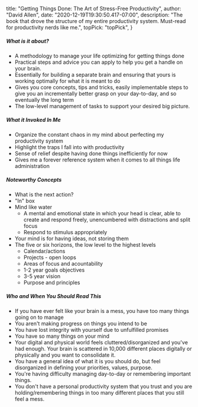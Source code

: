 
  title: "Getting Things Done: The Art of Stress-Free Productivity",
  author: "David Allen",
  date: "2020-12-19T19:30:50.417-07:00",
  description: "The book that drove the structure of my entire productivity system. Must-read for productivity nerds like me.",
  topPick: "topPick",
}


##### **What is it about?**


- A methodology to manage your life optimizing for getting things done
- Practical steps and advice you can apply to help you get a handle on your brain.
- Essentially for building a separate brain and ensuring that yours is working optimally for what it is meant to do
- Gives you core concepts, tips and tricks, easily implementable steps to give you an incrementally better grasp on your day-to-day, and so eventually the long term
- The low-level management of tasks to support your desired big picture.

##### **What it Invoked In Me**

- Organize the constant chaos in my mind about perfecting my productivity system
- Highlight the traps I fall into with productivity
- Sense of relief despite having done things inefficiently for now
- Gives me a forever reference system when it comes to all things life administration

##### **Noteworthy Concepts**

- What is the next action?
- "In" box
- Mind like water
  - A mental and emotional state in which your head is clear, able to create and respond freely, unencumbered with distractions and split focus
  - Respond to stimulus appropriately
- Your mind is for having ideas, not storing them
- The five or six horizons, the low level to the highest levels
  - Calendar/actions
  - Projects - open loops
  - Areas of focus and acountability
  - 1-2 year goals objectives
  - 3-5 year vision
  - Purpose and principles

##### **Who and When You Should Read This**

- If you have ever felt like your brain is a mess, you have too many things going on to manage
- You aren't making progress on things you intend to be
- You have lost integrity with yourself due to unfulfilled promises
- You have so many things on your mind
- Your digital and physical world feels cluttered/disorganized and you've had enough. Your brain is scattered in 10,000 different places digitally or physically and you want to consolidate it.
- You have a general idea of what it is you should do, but feel disorganized in defining your priorities, values, purpose.
- You're having difficulty managing day-to-day or remembering important things.
- You don't have a personal productivity system that you trust and you are holding/remembering things in too many different places that you still feel a mess.
